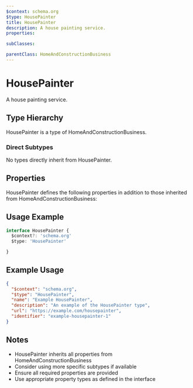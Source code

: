 ```yaml
---
$context: schema.org
$type: HousePainter
title: HousePainter
description: A house painting service.
properties:

subClasses:

parentClass: HomeAndConstructionBusiness
---
```


# HousePainter

A house painting service.

## Type Hierarchy

HousePainter is a type of HomeAndConstructionBusiness.

### Direct Subtypes

No types directly inherit from HousePainter.

## Properties

HousePainter defines the following properties in addition to those inherited from HomeAndConstructionBusiness:



## Usage Example

```typescript
interface HousePainter {
  $context?: 'schema.org'
  $type: 'HousePainter'

}
```

## Example Usage

```json
{
  "$context": "schema.org",
  "$type": "HousePainter",
  "name": "Example HousePainter",
  "description": "An example of the HousePainter type",
  "url": "https://example.com/housepainter",
  "identifier": "example-housepainter-1"
}
```

## Notes

- HousePainter inherits all properties from HomeAndConstructionBusiness
- Consider using more specific subtypes if available
- Ensure all required properties are provided
- Use appropriate property types as defined in the interface
